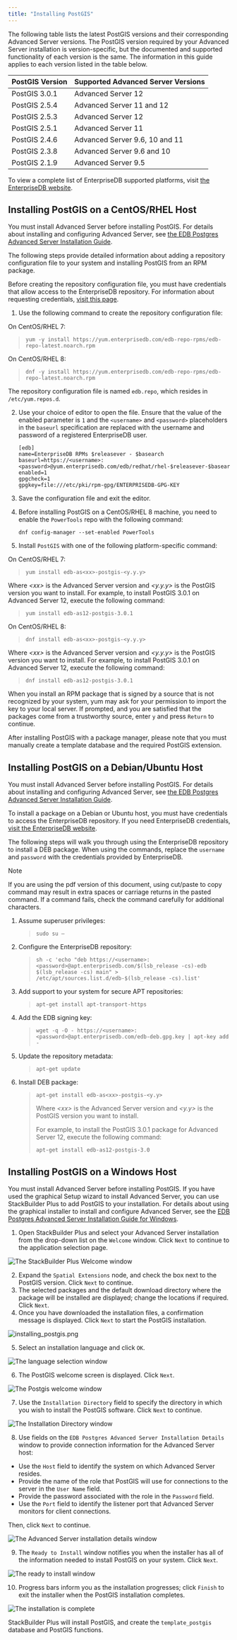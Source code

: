```yaml
---
title: "Installing PostGIS"
---
```


<div id="installing_postgis" class="registered_link"></div>


The following table lists the latest PostGIS versions and their corresponding Advanced Server versions. The PostGIS version required by your Advanced Server installation is version-specific, but the documented and supported functionality of each version is the same. The information in this guide applies to each version listed in the table below.

| **PostGIS Version** | **Supported Advanced Server Versions** |
| ------------------- | -------------------------------------- |
| PostGIS 3.0.1       | Advanced Server 12                     |
| PostGIS 2.5.4       | Advanced Server 11 and 12              |
| PostGIS 2.5.3       | Advanced Server 12                     |
| PostGIS 2.5.1       | Advanced Server 11                     |
| PostGIS 2.4.6       | Advanced Server 9.6, 10 and 11         |
| PostGIS 2.3.8       | Advanced Server 9.6 and 10             |
| PostGIS 2.1.9       | Advanced Server 9.5                    |

To view a complete list of EnterpriseDB supported platforms, visit [the EnterpriseDB website](https://www.enterprisedb.com/services-support/edb-supported-products-and-platforms#epas).

<div id="using_rpm_to_install_postgis" class="registered_link"></div>

## Installing PostGIS on a CentOS/RHEL Host

You must install Advanced Server before installing PostGIS. For details about installing and configuring Advanced Server, see [the EDB Postgres Advanced Server Installation Guide](https://www.enterprisedb.com/edb-docs/p/edb-postgres-advanced-server).

The following steps provide detailed information about adding a repository configuration file to your system and installing PostGIS from an RPM package.

Before creating the repository configuration file, you must have credentials that allow access to the EnterpriseDB repository. For information about requesting credentials, [visit this page](https://info.enterprisedb.com/rs/069-ALB-339/../../../../../../../../../../images/Repository%20Access%2004-09-2019.pdf).

1.  Use the following command to create the repository configuration file:

On CentOS/RHEL 7:

> 
> 
> ``` text
> yum -y install https://yum.enterprisedb.com/edb-repo-rpms/edb-repo-latest.noarch.rpm
> ```

On CentOS/RHEL 8:

> 
> 
> ``` text
> dnf -y install https://yum.enterprisedb.com/edb-repo-rpms/edb-repo-latest.noarch.rpm
> ```

The repository configuration file is named `edb.repo`, which resides in `/etc/yum.repos.d`.

2.  Use your choice of editor to open the file. Ensure that the value of the enabled parameter is `1` and the `<username>` and `<password>` placeholders in the `baseurl` specification are replaced with the username and password of a registered EnterpriseDB user.
    
    ``` text
    [edb]
    name=EnterpriseDB RPMs $releasever - $basearch
    baseurl=https://<username>:<password>@yum.enterprisedb.com/edb/redhat/rhel-$releasever-$basearch
    enabled=1
    gpgcheck=1
    gpgkey=file:///etc/pki/rpm-gpg/ENTERPRISEDB-GPG-KEY
    ```

3.  Save the configuration file and exit the editor.

4.  Before installing PostGIS on a CentOS/RHEL 8 machine, you need to enable the `PowerTools` repo with the following command:
    
    ``` text
    dnf config-manager --set-enabled PowerTools
    ```

5.  Install `PostGIS` with one of the following platform-specific command:

On CentOS/RHEL 7:

> 
> 
> ``` text
> yum install edb-as<xx>-postgis-<y.y.y>
> ```

Where *\<xx\>* is the Advanced Server version and *\<y.y.y\>* is the PostGIS version you want to install. For example, to install PostGIS 3.0.1 on Advanced Server 12, execute the following command:

> 
> 
> ``` text
> yum install edb-as12-postgis-3.0.1
> ```

On CentOS/RHEL 8:

> 
> 
> ``` text
> dnf install edb-as<xx>-postgis-<y.y.y>
> ```

Where *\<xx\>* is the Advanced Server version and *\<y.y.y\>* is the PostGIS version you want to install. For example, to install PostGIS 3.0.1 on Advanced Server 12, execute the following command:

> 
> 
> ``` text
> dnf install edb-as12-postgis-3.0.1
> ```

When you install an RPM package that is signed by a source that is not recognized by your system, yum may ask for your permission to import the key to your local server. If prompted, and you are satisfied that the packages come from a trustworthy source, enter `y` and press `Return` to continue.

After installing PostGIS with a package manager, please note that you must manually create a template database and the required PostGIS extension.

<div id="installing_a_deb_package_on_a_debian_or_ubuntu_host" class="registered_link"></div>

## Installing PostGIS on a Debian/Ubuntu Host

You must install Advanced Server before installing PostGIS. For details about installing and configuring Advanced Server, see [the EDB Postgres Advanced Server Installation Guide](https://www.enterprisedb.com/edb-docs/p/edb-postgres-advanced-server).

To install a package on a Debian or Ubuntu host, you must have credentials to access the EnterpriseDB repository. If you need EnterpriseDB credentials, [visit the EnterpriseDB website](https://info.enterprisedb.com/rs/069-ALB-339/../../../../../../../../../../images/Repository%20Access%2004-09-2019.pdf).

The following steps will walk you through using the EnterpriseDB repository to install a DEB package. When using the commands, replace the `username` and `password` with the credentials provided by EnterpriseDB.

<div class="note">

<div class="title">

Note

</div>

If you are using the pdf version of this document, using cut/paste to copy command may result in extra spaces or carriage returns in the pasted command. If a command fails, check the command carefully for additional characters.

</div>

1.  Assume superuser privileges:
    
    > 
    > 
    > ``` text
    > sudo su –
    > ```

2.  Configure the EnterpriseDB repository:
    
    > 
    > 
    > ``` text
    > sh -c 'echo "deb https://<username>:<password>@apt.enterprisedb.com/$(lsb_release -cs)-edb $(lsb_release -cs) main" > /etc/apt/sources.list.d/edb-$(lsb_release -cs).list'
    > ```

3.  Add support to your system for secure APT repositories:
    
    > 
    > 
    > ``` text
    > apt-get install apt-transport-https
    > ```

4.  Add the EDB signing key:
    
    > 
    > 
    > ``` text
    > wget -q -O - https://<username>:<password>@apt.enterprisedb.com/edb-deb.gpg.key | apt-key add -
    > ```

5.  Update the repository metadata:
    
    > 
    > 
    > ``` text
    > apt-get update
    > ```

6.  Install DEB package:
    
    > 
    > 
    > ``` text
    > apt-get install edb-as<xx>-postgis-<y.y>
    > ```
    > 
    > Where *\<xx\>* is the Advanced Server version and *\<y.y\>* is the PostGIS version you want to install.
    > 
    > For example, to install the PostGIS 3.0.1 package for Advanced Server 12, execute the following command:
    > 
    > ``` text
    > apt-get install edb-as12-postgis-3.0
    > ```

<div id="using_stackbuilder_plus_to_install_postgis" class="registered_link"></div>

## Installing PostGIS on a Windows Host

You must install Advanced Server before installing PostGIS. If you have used the graphical Setup wizard to install Advanced Server, you can use StackBuilder Plus to add PostGIS to your installation. For details about using the graphical installer to install and configure Advanced Server, see the [EDB Postgres Advanced Server Installation Guide for Windows](https://www.enterprisedb.com/edb-docs/).

1.  Open StackBuilder Plus and select your Advanced Server installation from the drop-down list on the `Welcome` window. Click `Next` to continue to the application selection page.

![*The StackBuilder Plus Welcome window*](images/welcome.png)

2.  Expand the `Spatial Extensions` node, and check the box next to the PostGIS version. Click `Next` to continue.
3.  The selected packages and the default download directory where the package will be installed are displayed; change the locations if required. Click `Next`.
4.  Once you have downloaded the installation files, a confirmation message is displayed. Click `Next` to start the PostGIS installation.

![*installing_postgis.png*](images/installing_postgis.png)

5.  Select an installation language and click `OK`.

![*The language selection window*](images/language_selection.png)

6.  The PostGIS welcome screen is displayed. Click `Next`.

![*The Postgis welcome window*](images/postgis_welcome.png)

7.  Use the `Installation Directory` field to specify the directory in which you wish to install the PostGIS software. Click `Next` to continue.

![*The Installation Directory window*](images/postgis_installation_directory.png)

8.  Use fields on the `EDB Postgres Advanced Server Installation Details` window to provide connection information for the Advanced Server host:

<!-- end list -->

  - Use the `Host` field to identify the system on which Advanced Server resides.
  - Provide the name of the role that PostGIS will use for connections to the server in the `User Name` field.
  - Provide the password associated with the role in the `Password` field.
  - Use the `Port` field to identify the listener port that Advanced Server monitors for client connections.

Then, click `Next` to continue.

![*The Advanced Server installation details window*](images/advanced_server_installation_details.png)

9.  The `Ready to Install` window notifies you when the installer has all of the information needed to install PostGIS on your system. Click `Next`.

![*The ready to install window*](images/ready_to_install.png)

10. Progress bars inform you as the installation progresses; click `Finish` to exit the installer when the PostGIS installation completes.

![*The installation is complete*](images/installattion_complete.png)

StackBuilder Plus will install PostGIS, and create the `template_postgis` database and PostGIS functions.
